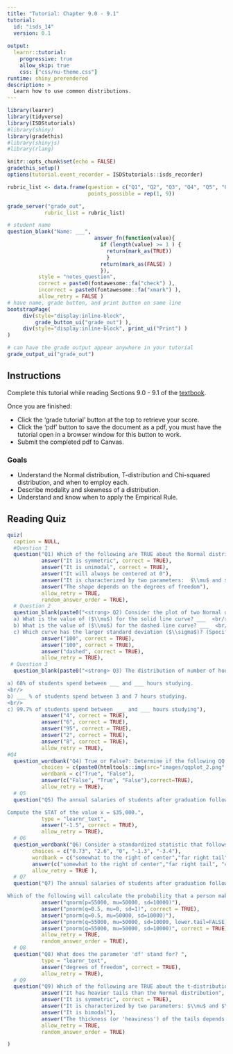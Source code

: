 ```yaml
---
title: "Tutorial: Chapter 9.0 - 9.1"
tutorial:
  id: "isds_14"
  version: 0.1
  
output:
  learnr::tutorial:
    progressive: true
    allow_skip: true
    css: ["css/nu-theme.css"]
runtime: shiny_prerendered
description: >
  Learn how to use common distributions.
---
```


```r
library(learnr)
library(tidyverse)
library(ISDStutorials)
#library(shiny)
library(gradethis)
#library(shinyjs)
#library(rlang)

knitr::opts_chunk$set(echo = FALSE)
gradethis_setup()
options(tutorial.event_recorder = ISDStutorials::isds_recorder)

```


```r
rubric_list <- data.frame(question = c("Q1", "Q2", "Q3", "Q4", "Q5", "Q6", "Q7", "Q8", "Q9"),
                          points_possible = rep(1, 9))

grade_server("grade_out", 
            rubric_list = rubric_list)
```


```r
# student name
question_blank("Name: ___",
                            answer_fn(function(value){
                              if (length(value) >= 1 ) {
                                return(mark_as(TRUE))
                                }
                              return(mark_as(FALSE) )
                              }),
          style = "notes_question",
          correct = paste0(fontawesome::fa("check") ),
          incorrect = paste0(fontawesome::fa("xmark") ),
          allow_retry = FALSE )
# have name, grade button, and print button on same line
bootstrapPage(
     div(style="display:inline-block",
         grade_button_ui("grade_out") ),
     div(style="display:inline-block", print_ui("Print") )
)

# can have the grade output appear anywhere in your tutorial
grade_output_ui("grade_out")
```

## Instructions

Complete this tutorial while reading Sections 9.0 - 9.1 of the [textbook](https://nustat.github.io/intro-stat-data-sci/09-sampling-distributions.html).

Once you are finished:

-   Click the 'grade tutorial' button at the top to retrieve your score.
-   Click the 'pdf' button to save the document as a pdf, you must have the tutorial open in a browser window for this button to work.
-   Submit the completed pdf to Canvas.


### Goals

-   Understand the Normal distribution, T-distribution and Chi-squared distribution, and when to employ each.
-   Describe modality and skewness of a distribution.
-   Understand and know when to apply the Empirical Rule.

## Reading Quiz

```r
quiz(
  caption = NULL,
  #Question 1
  question("Q1) Which of the following are TRUE about the Normal distribution? Select all that apply.",
           answer("It is symmetric", correct = TRUE),
           answer("It is unimodal", correct = TRUE),
           answer("It will always be centered at 0"),
           answer("It is characterized by two parameters:  $\\mu$ and $\\sigma$", correct = TRUE),
           answer("The shape depends on the degrees of freedom"),
           allow_retry = TRUE,
           random_answer_order = TRUE),
  # Question 2
  question_blank(paste0("<strong> Q2) Consider the plot of two Normal distributions.</strong> <br/>",  htmltools::img(src="images/norm_dist_dashed.png", height = 500, width = 650), " <br/>
  a) What is the value of ($\\mu$) for the solid line curve? ___  <br/>
  b) What is the value of ($\\mu$) for the dashed line curve? ___  <br/>
  c) Which curve has the larger standard deviation ($\\sigma$)? (Specify either solid or dashed) ___" ),
           answer("100", correct = TRUE),
           answer("100", correct = TRUE),
           answer("dashed", correct = TRUE),
           allow_retry = TRUE),
 # Question 3
  question_blank(paste0("<strong> Q3) The distribution of number of hours spent studying a week is normally distributed with a mean of 5 hours and a standard deviation of 1 hour. Based on the empirical rule...</strong> <br/>

a) 68% of students spend between ___ and ___ hours studying. 
<br/>
b) ___ % of students spend between 3 and 7 hours studying. 
<br/>
c) 99.7% of students spend between ___ and ___ hours studying"),
           answer("4", correct = TRUE),
           answer("6", correct = TRUE),
           answer("95", correct = TRUE),
           answer("2", correct = TRUE),
           answer("8", correct = TRUE),
           allow_retry = TRUE),
#Q4
  question_wordbank("Q4) True or False?: Determine if the following QQ plots indicate that the data is normally distributed.",
           choices = c(paste0(htmltools::img(src="images/qqplot_2.png", height = 200, width = 350) ), paste0(htmltools::img(src="images/qqplot_1.png", height = 200, width = 350) ), paste0(htmltools::img(src="images/qqplot_3.png", height = 200, width = 350) ) ),
           wordbank = c("True", "False"),
           answer(c("False", "True", "False"),correct=TRUE),
           allow_retry = TRUE),
  # Q5
  question("Q5) The annual salaries of students after graduation follow a normal distribution with a mean of $50,000 and a standard deviation of $10,000.

Compute the STAT of the value x = $35,000.", 
           type = "learnr_text",
           answer("-1.5", correct = TRUE),
           allow_retry = TRUE),
  # Q6
  question_wordbank("Q6) Consider a standardized statistic that follows a standard normal distribution. Match each of the following values with where you would expect them to fall on the standard N(0,1) distribution.",
        choices = c("0.73", "2.6", "0", "-1.3", "-3.4"),
        wordbank = c("somewhat to the right of center","far right tail", "center", "somewhat to the left of center", "far left tail"),
        answer(c("somewhat to the right of center","far right tail", "center", "somewhat to the left of center", "far left tail"), correct = TRUE), 
        allow_retry = TRUE ),
  # Q7
  question("Q7) The annual salaries of students after graduation follow a normal distribution with a mean of $50,000 and a standard deviation of $10,000.

Which of the following will calculate the probability that a person makes *less than* $55,000 after graduating? Select all that apply.  ",
           answer("qnorm(p=55000, mu=50000, sd=10000)"),
           answer("pnorm(q=0.5, mu=0, sd=1)", correct = TRUE),
           answer("pnorm(q=0.5, mu=50000, sd=10000)"),
           answer("pnorm(q=55000, mu=50000, sd=10000, lower.tail=FALSE)"),
           answer("pnorm(q=55000, mu=50000, sd=10000)", correct = TRUE),
           allow_retry = TRUE,
           random_answer_order = TRUE),
  # Q8
  question("Q8) What does the parameter 'df' stand for? ", 
           type = "learnr_text",
           answer("degrees of freedom", correct = TRUE),
           allow_retry = TRUE),
  # Q9
  question("Q9) Which of the following are TRUE about the t-distribution? Select all that apply.  ",
           answer("It has heavier tails than the Normal distribution", correct = TRUE),
           answer("It is symmetric", correct = TRUE),
           answer("It is characterized by two parameters: $\\mu$ and $\\sigma$"),
           answer("It is bimodal"),
           answer("The thickness (or 'heaviness') of the tails depends on the sample size", correct = TRUE),
           allow_retry = TRUE,
           random_answer_order = TRUE)

)
```
